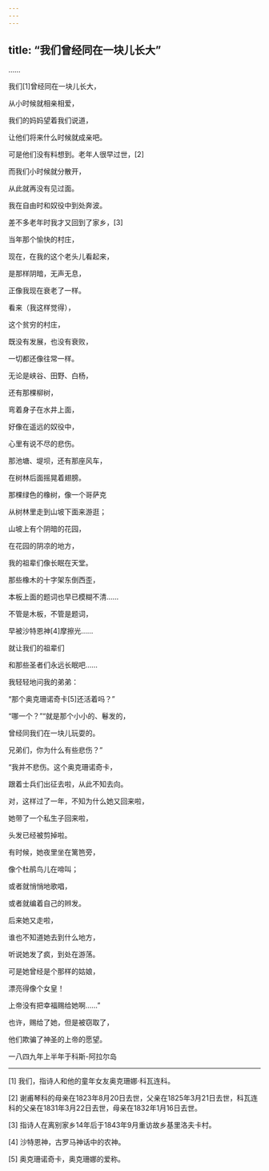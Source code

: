 ```yaml
---
---
---
```

title: “我们曾经同在一块儿长大”
---




……

我们[1]曾经同在一块儿长大，

从小时候就相亲相爱，

我们的妈妈望着我们说道，

让他们将来什么时候就成亲吧。

可是他们没有料想到。老年人很早过世，[2]

而我们小时候就分散开，

从此就再没有见过面。

我在自由时和奴役中到处奔波。

差不多老年时我才又回到了家乡，[3]

当年那个愉快的村庄，

现在，在我的这个老头儿看起来，

是那样阴暗，无声无息，

正像我现在衰老了一样。

看来（我这样觉得），

这个贫穷的村庄，

既没有发展，也没有衰败，

一切都还像往常一样。

无论是峡谷、田野、白杨，

还有那棵柳树，

弯着身子在水井上面，

好像在遥远的奴役中，

心里有说不尽的悲伤。

那池塘、堤坝，还有那座风车，

在树林后面摇晃着翅膀。

那棵绿色的橡树，像一个哥萨克

从树林里走到山坡下面来游逛；

山坡上有个阴暗的花园，

在花园的阴凉的地方，

我的祖辈们像长眠在天堂。

那些橡木的十字架东倒西歪，

本板上面的题词也早已模糊不清……

不管是木板，不管是题词，

早被沙特恩神[4]摩擦光……

就让我们的祖辈们

和那些圣者们永远长眠吧……

我轻轻地问我的弟弟：

“那个奥克珊诺奇卡[5]还活着吗？”

“哪一个？”“就是那个小小的、鬈发的，

曾经同我们在一块儿玩耍的。

兄弟们，你为什么有些悲伤？”

“我并不悲伤。这个奥克珊诺奇卡，

跟着士兵们出征去啦，从此不知去向。

对，这样过了一年，不知为什么她又回来啦，

她带了一个私生子回来啦，

头发已经被剪掉啦。

有时候，她夜里坐在篱笆旁，

像个杜鹃鸟儿在啼叫；

或者就悄悄地歌唱，

或者就编着自己的辫发。

后来她又走啦，

谁也不知道她去到什么地方，

听说她发了疯，到处在游荡。

可是她曾经是个那样的姑娘，

漂亮得像个女皇！

上帝没有把幸福赐给她啊……”

也许，赐给了她，但是被窃取了，

他们欺骗了神圣的上帝的愿望。

一八四九年上半年于科斯-阿拉尔岛



* * *



[1] 我们，指诗人和他的童年女友奥克珊娜·科瓦连科。

[2] 谢甫琴科的母亲在1823年8月20日去世，父亲在1825年3月21日去世，科瓦连科的父亲在1831年3月22日去世，母亲在1832年1月16日去世。

[3] 指诗人在离别家乡14年后于1843年9月重访故乡基里洛夫卡村。

[4] 沙特恩神，古罗马神话中的农神。

[5] 奥克珊诺奇卡，奥克珊娜的爱称。
